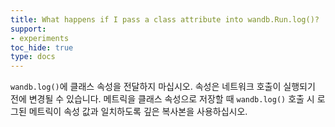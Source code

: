 ```yaml
---
title: What happens if I pass a class attribute into wandb.Run.log()?
support:
- experiments
toc_hide: true
type: docs
---
```


`wandb.log()`에 클래스 속성을 전달하지 마십시오. 속성은 네트워크 호출이 실행되기 전에 변경될 수 있습니다. 메트릭을 클래스 속성으로 저장할 때 `wandb.log()` 호출 시 로그된 메트릭이 속성 값과 일치하도록 깊은 복사본을 사용하십시오.
